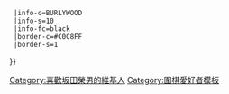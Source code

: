 {{Userbox
  |id=剃刀<br/>坂田
  |id-c=MEDIUMBLUE
  |id-fc=white
  |id-s=16
  |info=這個用戶是'''[[本因坊榮壽]]'''的[[圍棋|棋]]迷。{{#if:{{{1|}}}|{{{1}}}}}
  |info-c=BURLYWOOD
  |info-s=10
  |info-fc=black
  |border-c=#C0C8FF
  |border-s=1
}}<includeonly>[[Category:喜歡坂田榮男的維基人]]</includeonly><noinclude>
[[Category:圍棋愛好者模板]]
</noinclude>